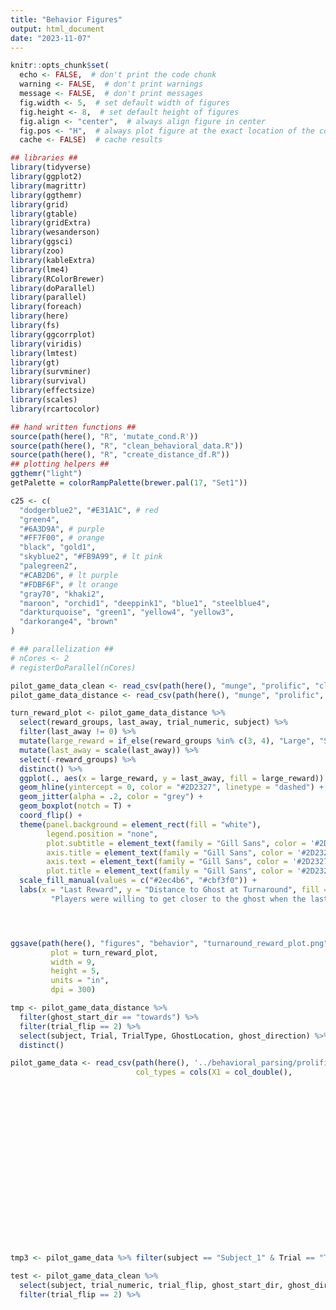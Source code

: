 ```yaml
---
title: "Behavior Figures"
output: html_document
date: "2023-11-07"
---
```



```r
knitr::opts_chunk$set(
  echo <- FALSE,  # don't print the code chunk
  warning <- FALSE,  # don't print warnings
  message <- FALSE,  # don't print messages
  fig.width <- 5,  # set default width of figures
  fig.height <- 8,  # set default height of figures
  fig.align <- "center",  # always align figure in center
  fig.pos <- "H",  # always plot figure at the exact location of the code chunk
  cache <- FALSE)  # cache results

## libraries ##
library(tidyverse)
library(ggplot2)
library(magrittr)
library(ggthemr)
library(grid)
library(gtable)
library(gridExtra)
library(wesanderson)
library(ggsci)
library(zoo)
library(kableExtra)
library(lme4)
library(RColorBrewer)
library(doParallel)
library(parallel)
library(foreach)
library(here)
library(fs)
library(ggcorrplot)
library(viridis)
library(lmtest)
library(gt)
library(survminer)
library(survival)
library(effectsize)
library(scales)
library(rcartocolor)

## hand written functions ##
source(path(here(), "R", 'mutate_cond.R'))
source(path(here(), "R", "clean_behavioral_data.R"))
source(path(here(), "R", "create_distance_df.R"))
## plotting helpers ##
ggthemr("light")
getPalette = colorRampPalette(brewer.pal(17, "Set1"))

c25 <- c(
  "dodgerblue2", "#E31A1C", # red
  "green4",
  "#6A3D9A", # purple
  "#FF7F00", # orange
  "black", "gold1",
  "skyblue2", "#FB9A99", # lt pink
  "palegreen2",
  "#CAB2D6", # lt purple
  "#FDBF6F", # lt orange
  "gray70", "khaki2",
  "maroon", "orchid1", "deeppink1", "blue1", "steelblue4",
  "darkturquoise", "green1", "yellow4", "yellow3",
  "darkorange4", "brown"
)

# ## parallelization ##
# nCores <- 2
# registerDoParallel(nCores)

```

```r


pilot_game_data_clean <- read_csv(path(here(), "munge", "prolific", "cleaned_pilot_game_data.csv"))
pilot_game_data_distance <- read_csv(path(here(), "munge", "prolific", "cleaned_pilot_distance_data.csv"))

```

```r

turn_reward_plot <- pilot_game_data_distance %>%
  select(reward_groups, last_away, trial_numeric, subject) %>%
  filter(last_away != 0) %>%
  mutate(large_reward = if_else(reward_groups %in% c(3, 4), "Large", "Small")) %>%
  mutate(last_away = scale(last_away)) %>%
  select(-reward_groups) %>%
  distinct() %>%
  ggplot(., aes(x = large_reward, y = last_away, fill = large_reward)) +
  geom_hline(yintercept = 0, color = "#2D2327", linetype = "dashed") +
  geom_jitter(alpha = .2, color = "grey") +
  geom_boxplot(notch = T) +
  coord_flip() +
  theme(panel.background = element_rect(fill = "white"), 
        legend.position = "none",
        plot.subtitle = element_text(family = "Gill Sans", color = '#2D2327', size = 16),
        axis.title = element_text(family = "Gill Sans", color = '#2D2327', size = 18),
        axis.text = element_text(family = "Gill Sans", color = '#2D2327', size = 16),
        plot.title = element_text(family = "Gill Sans", color = '#2D2327', size = 18, face = "bold")) +
  scale_fill_manual(values = c("#2ec4b6", "#cbf3f0")) +
  labs(x = "Last Reward", y = "Distance to Ghost at Turnaround", fill = "Reward Groups", title = "Turnaround Distance by Reward Groups", subtitle = 
         "Players were willing to get closer to the ghost when the last reward was large")




ggsave(path(here(), "figures", "behavior", "turnaround_reward_plot.png"),
         plot = turn_reward_plot,
         width = 9,
         height = 5,
         units = "in",
         dpi = 300)

```


```r

tmp <- pilot_game_data_distance %>%
  filter(ghost_start_dir == "towards") %>%
  filter(trial_flip == 2) %>%
  select(subject, Trial, TrialType, GhostLocation, ghost_direction) %>%
  distinct() 


```


```r

pilot_game_data <- read_csv(path(here(), '../behavioral_parsing/prolific_data_clean/cleaned_pacman_200_trial_n69.csv'), 
                            col_types = cols(X1 = col_double(),
                                                                                              subject = col_character(),
                                                                                              Trial = col_character(),
                                                                                              Lives = col_double(),
                                                                                              TrialType = col_double(),
                                                                                              Time = col_double(),
                                                                                              GhostLocation = col_double(),
                                                                                              UserLocation = col_double(),
                                                                                              Direction = col_double(),
                                                                                              Biscuit1 = col_logical(),
                                                                                              Biscuit2 = col_logical(),
                                                                                              Biscuit3 = col_logical(),
                                                                                              Biscuit4 = col_logical(),
                                                                                              Biscuit5 = col_logical(),
                                                                                              Attack = col_logical(),
                                                                                              Chase = col_logical(),
                                                                                              Eaten = col_double(),
                                                                                              Score = col_double(),
                                                                                              final_score = col_double()))

tmp3 <- pilot_game_data %>% filter(subject == "Subject_1" & Trial == "Trial_8")

test <- pilot_game_data_clean %>%
  select(subject, trial_numeric, trial_flip, ghost_start_dir, ghost_direction) %>%
  filter(trial_flip == 2) %>%
  

```


